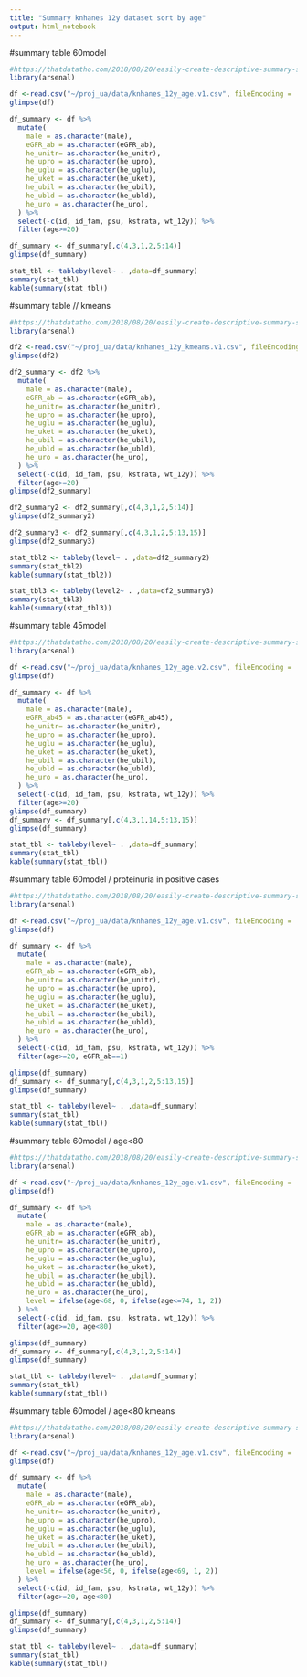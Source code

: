 ```yaml
---
title: "Summary knhanes 12y dataset sort by age"
output: html_notebook
---
```

#summary table 60model
```r
#https://thatdatatho.com/2018/08/20/easily-create-descriptive-summary-statistic-tables-r-studio/
library(arsenal)

df <-read.csv("~/proj_ua/data/knhanes_12y_age.v1.csv", fileEncoding = 'utf-8')
glimpse(df)

df_summary <- df %>%
  mutate(
    male = as.character(male),
    eGFR_ab = as.character(eGFR_ab),
    he_unitr= as.character(he_unitr),
    he_upro = as.character(he_upro),
    he_uglu = as.character(he_uglu),
    he_uket = as.character(he_uket),
    he_ubil = as.character(he_ubil),
    he_ubld = as.character(he_ubld),
    he_uro = as.character(he_uro),
  ) %>%
  select(-c(id, id_fam, psu, kstrata, wt_12y)) %>%
  filter(age>=20)

df_summary <- df_summary[,c(4,3,1,2,5:14)]
glimpse(df_summary)

stat_tbl <- tableby(level~ . ,data=df_summary)
summary(stat_tbl)
kable(summary(stat_tbl))
```
#summary table // kmeans 
```r
#https://thatdatatho.com/2018/08/20/easily-create-descriptive-summary-statistic-tables-r-studio/
library(arsenal)

df2 <-read.csv("~/proj_ua/data/knhanes_12y_kmeans.v1.csv", fileEncoding = 'utf-8')
glimpse(df2)

df2_summary <- df2 %>%
  mutate(
    male = as.character(male),
    eGFR_ab = as.character(eGFR_ab),
    he_unitr= as.character(he_unitr),
    he_upro = as.character(he_upro),
    he_uglu = as.character(he_uglu),
    he_uket = as.character(he_uket),
    he_ubil = as.character(he_ubil),
    he_ubld = as.character(he_ubld),
    he_uro = as.character(he_uro),
  ) %>%
  select(-c(id, id_fam, psu, kstrata, wt_12y)) %>%
  filter(age>=20)
glimpse(df2_summary)

df2_summary2 <- df2_summary[,c(4,3,1,2,5:14)]
glimpse(df2_summary2)

df2_summary3 <- df2_summary[,c(4,3,1,2,5:13,15)]
glimpse(df2_summary3)

stat_tbl2 <- tableby(level~ . ,data=df2_summary2)
summary(stat_tbl2)
kable(summary(stat_tbl2))

stat_tbl3 <- tableby(level2~ . ,data=df2_summary3)
summary(stat_tbl3)
kable(summary(stat_tbl3))
```

#summary table 45model
```r
#https://thatdatatho.com/2018/08/20/easily-create-descriptive-summary-statistic-tables-r-studio/
library(arsenal)

df <-read.csv("~/proj_ua/data/knhanes_12y_age.v2.csv", fileEncoding = 'utf-8')
glimpse(df)

df_summary <- df %>%
  mutate(
    male = as.character(male),
    eGFR_ab45 = as.character(eGFR_ab45),
    he_unitr= as.character(he_unitr),
    he_upro = as.character(he_upro),
    he_uglu = as.character(he_uglu),
    he_uket = as.character(he_uket),
    he_ubil = as.character(he_ubil),
    he_ubld = as.character(he_ubld),
    he_uro = as.character(he_uro),
  ) %>%
  select(-c(id, id_fam, psu, kstrata, wt_12y)) %>%
  filter(age>=20)
glimpse(df_summary)
df_summary <- df_summary[,c(4,3,1,14,5:13,15)]
glimpse(df_summary)

stat_tbl <- tableby(level~ . ,data=df_summary)
summary(stat_tbl)
kable(summary(stat_tbl))
```
#summary table 60model / proteinuria in positive cases
```r
#https://thatdatatho.com/2018/08/20/easily-create-descriptive-summary-statistic-tables-r-studio/
library(arsenal)

df <-read.csv("~/proj_ua/data/knhanes_12y_age.v1.csv", fileEncoding = 'utf-8')
glimpse(df)

df_summary <- df %>%
  mutate(
    male = as.character(male),
    eGFR_ab = as.character(eGFR_ab),
    he_unitr= as.character(he_unitr),
    he_upro = as.character(he_upro),
    he_uglu = as.character(he_uglu),
    he_uket = as.character(he_uket),
    he_ubil = as.character(he_ubil),
    he_ubld = as.character(he_ubld),
    he_uro = as.character(he_uro),
  ) %>%
  select(-c(id, id_fam, psu, kstrata, wt_12y)) %>%
  filter(age>=20, eGFR_ab==1)

glimpse(df_summary)
df_summary <- df_summary[,c(4,3,1,2,5:13,15)]
glimpse(df_summary)

stat_tbl <- tableby(level~ . ,data=df_summary)
summary(stat_tbl)
kable(summary(stat_tbl))
```

#summary table 60model / age<80
```r
#https://thatdatatho.com/2018/08/20/easily-create-descriptive-summary-statistic-tables-r-studio/
library(arsenal)

df <-read.csv("~/proj_ua/data/knhanes_12y_age.v1.csv", fileEncoding = 'utf-8')
glimpse(df)

df_summary <- df %>%
  mutate(
    male = as.character(male),
    eGFR_ab = as.character(eGFR_ab),
    he_unitr= as.character(he_unitr),
    he_upro = as.character(he_upro),
    he_uglu = as.character(he_uglu),
    he_uket = as.character(he_uket),
    he_ubil = as.character(he_ubil),
    he_ubld = as.character(he_ubld),
    he_uro = as.character(he_uro),
    level = ifelse(age<68, 0, ifelse(age<=74, 1, 2))
  ) %>%
  select(-c(id, id_fam, psu, kstrata, wt_12y)) %>%
  filter(age>=20, age<80)

glimpse(df_summary)
df_summary <- df_summary[,c(4,3,1,2,5:14)]
glimpse(df_summary)

stat_tbl <- tableby(level~ . ,data=df_summary)
summary(stat_tbl)
kable(summary(stat_tbl))
```

#summary table 60model / age<80 kmeans
```r
#https://thatdatatho.com/2018/08/20/easily-create-descriptive-summary-statistic-tables-r-studio/
library(arsenal)

df <-read.csv("~/proj_ua/data/knhanes_12y_age.v1.csv", fileEncoding = 'utf-8')
glimpse(df)

df_summary <- df %>%
  mutate(
    male = as.character(male),
    eGFR_ab = as.character(eGFR_ab),
    he_unitr= as.character(he_unitr),
    he_upro = as.character(he_upro),
    he_uglu = as.character(he_uglu),
    he_uket = as.character(he_uket),
    he_ubil = as.character(he_ubil),
    he_ubld = as.character(he_ubld),
    he_uro = as.character(he_uro),
    level = ifelse(age<56, 0, ifelse(age<69, 1, 2))
  ) %>%
  select(-c(id, id_fam, psu, kstrata, wt_12y)) %>%
  filter(age>=20, age<80)

glimpse(df_summary)
df_summary <- df_summary[,c(4,3,1,2,5:14)]
glimpse(df_summary)

stat_tbl <- tableby(level~ . ,data=df_summary)
summary(stat_tbl)
kable(summary(stat_tbl))
```